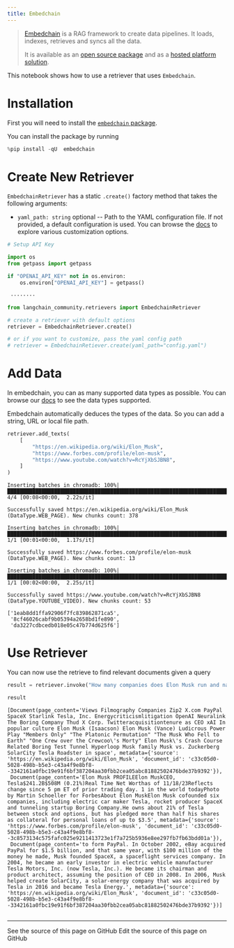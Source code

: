 ```yaml
---
title: Embedchain
---
```


>[Embedchain](https://github.com/embedchain/embedchain) is a RAG framework to create data pipelines. It loads, indexes, retrieves and syncs all the data.
>
>It is available as an [open source package](https://github.com/embedchain/embedchain) and as a [hosted platform solution](https://app.embedchain.ai/).

This notebook shows how to use a retriever that uses `Embedchain`.

# Installation

First you will need to install the [`embedchain` package](https://pypi.org/project/embedchain/).

You can install the package by running

```python
%pip install -qU  embedchain
```

# Create New Retriever

`EmbedchainRetriever` has a static `.create()` factory method that takes the following arguments:

* `yaml_path: string` optional -- Path to the YAML configuration file. If not provided, a default configuration is used. You can browse the [docs](https://docs.embedchain.ai/) to explore various customization options.

```python
# Setup API Key

import os
from getpass import getpass

if "OPENAI_API_KEY" not in os.environ:
    os.environ["OPENAI_API_KEY"] = getpass()
```

```output
 ········
```

```python
from langchain_community.retrievers import EmbedchainRetriever

# create a retriever with default options
retriever = EmbedchainRetriever.create()

# or if you want to customize, pass the yaml config path
# retriever = EmbedchainRetiever.create(yaml_path="config.yaml")
```

# Add Data

In embedchain, you can as many supported data types as possible. You can browse our [docs](https://docs.embedchain.ai/) to see the data types supported.

Embedchain automatically deduces the types of the data. So you can add a string, URL or local file path.

```python
retriever.add_texts(
    [
        "https://en.wikipedia.org/wiki/Elon_Musk",
        "https://www.forbes.com/profile/elon-musk",
        "https://www.youtube.com/watch?v=RcYjXbSJBN8",
    ]
)
```

```output
Inserting batches in chromadb: 100%|████████████████████████████████████████████████████████████████████████████████████████████████████████████████| 4/4 [00:08<00:00,  2.22s/it]
```
```output
Successfully saved https://en.wikipedia.org/wiki/Elon_Musk (DataType.WEB_PAGE). New chunks count: 378
```
```output
Inserting batches in chromadb: 100%|████████████████████████████████████████████████████████████████████████████████████████████████████████████████| 1/1 [00:01<00:00,  1.17s/it]
```
```output
Successfully saved https://www.forbes.com/profile/elon-musk (DataType.WEB_PAGE). New chunks count: 13
```
```output
Inserting batches in chromadb: 100%|████████████████████████████████████████████████████████████████████████████████████████████████████████████████| 1/1 [00:02<00:00,  2.25s/it]
```
```output
Successfully saved https://www.youtube.com/watch?v=RcYjXbSJBN8 (DataType.YOUTUBE_VIDEO). New chunks count: 53
```

```output
['1eab8dd1ffa92906f7fc839862871ca5',
 '8cf46026cabf9b05394a2658bd1fe890',
 'da3227cdbcedb018e05c47b774d625f6']
```

# Use Retriever

You can now use the retrieve to find relevant documents given a query

```python
result = retriever.invoke("How many companies does Elon Musk run and name those?")
```

```python
result
```

```output
[Document(page_content='Views Filmography Companies Zip2 X.com PayPal SpaceX Starlink Tesla, Inc. Energycriticismlitigation OpenAI Neuralink The Boring Company Thud X Corp. Twitteracquisitiontenure as CEO xAI In popular culture Elon Musk (Isaacson) Elon Musk (Vance) Ludicrous Power Play "Members Only" "The Platonic Permutation" "The Musk Who Fell to Earth" "One Crew over the Crewcoo\'s Morty" Elon Musk\'s Crash Course Related Boring Test Tunnel Hyperloop Musk family Musk vs. Zuckerberg SolarCity Tesla Roadster in space', metadata={'source': 'https://en.wikipedia.org/wiki/Elon_Musk', 'document_id': 'c33c05d0-5028-498b-b5e3-c43a4f9e8bf8--3342161a0fbc19e91f6bf387204aa30fbb2cea05abc81882502476bde37b9392'}),
 Document(page_content='Elon Musk PROFILEElon MuskCEO, Tesla$241.2B$508M (0.21%)Real Time Net Worthas of 11/18/23Reflects change since 5 pm ET of prior trading day. 1 in the world todayPhoto by Martin Schoeller for ForbesAbout Elon MuskElon Musk cofounded six companies, including electric car maker Tesla, rocket producer SpaceX and tunneling startup Boring Company.He owns about 21% of Tesla between stock and options, but has pledged more than half his shares as collateral for personal loans of up to $3.5', metadata={'source': 'https://www.forbes.com/profile/elon-musk', 'document_id': 'c33c05d0-5028-498b-b5e3-c43a4f9e8bf8--3c8573134c575fafc025e9211413723e1f7a725b5936e8ee297fb7fb63bdd01a'}),
 Document(page_content='to form PayPal. In October 2002, eBay acquired PayPal for $1.5 billion, and that same year, with $100 million of the money he made, Musk founded SpaceX, a spaceflight services company. In 2004, he became an early investor in electric vehicle manufacturer Tesla Motors, Inc. (now Tesla, Inc.). He became its chairman and product architect, assuming the position of CEO in 2008. In 2006, Musk helped create SolarCity, a solar-energy company that was acquired by Tesla in 2016 and became Tesla Energy.', metadata={'source': 'https://en.wikipedia.org/wiki/Elon_Musk', 'document_id': 'c33c05d0-5028-498b-b5e3-c43a4f9e8bf8--3342161a0fbc19e91f6bf387204aa30fbb2cea05abc81882502476bde37b9392'})]
```

```python

```

---

<CardGroup cols={2}>
  <Card title="View Source" icon="eye" href="https://github.com/langchain-ai/docs/blob/main/src/oss/python/integrations/retrievers/embedchain.mdx">
    See the source of this page on GitHub
  </Card>
  <Card title="Edit Source" icon="pen-to-square" href="https://github.com/langchain-ai/docs/edit/main/src/oss/python/integrations/retrievers/embedchain.mdx">
    Edit the source of this page on GitHub
  </Card>
</CardGroup>
